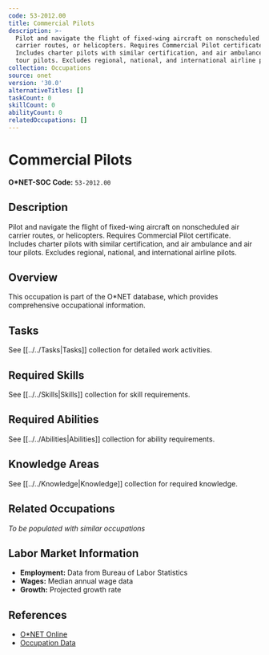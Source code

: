 ```yaml
---
code: 53-2012.00
title: Commercial Pilots
description: >-
  Pilot and navigate the flight of fixed-wing aircraft on nonscheduled air
  carrier routes, or helicopters. Requires Commercial Pilot certificate.
  Includes charter pilots with similar certification, and air ambulance and air
  tour pilots. Excludes regional, national, and international airline pilots.
collection: Occupations
source: onet
version: '30.0'
alternativeTitles: []
taskCount: 0
skillCount: 0
abilityCount: 0
relatedOccupations: []
---
```

# Commercial Pilots

**O*NET-SOC Code:** `53-2012.00`

## Description

Pilot and navigate the flight of fixed-wing aircraft on nonscheduled air carrier routes, or helicopters. Requires Commercial Pilot certificate. Includes charter pilots with similar certification, and air ambulance and air tour pilots. Excludes regional, national, and international airline pilots.

## Overview

This occupation is part of the O*NET database, which provides comprehensive occupational information.

## Tasks

See [[../../Tasks|Tasks]] collection for detailed work activities.

## Required Skills

See [[../../Skills|Skills]] collection for skill requirements.

## Required Abilities

See [[../../Abilities|Abilities]] collection for ability requirements.

## Knowledge Areas

See [[../../Knowledge|Knowledge]] collection for required knowledge.

## Related Occupations

*To be populated with similar occupations*

## Labor Market Information

- **Employment:** Data from Bureau of Labor Statistics
- **Wages:** Median annual wage data
- **Growth:** Projected growth rate

## References

- [O*NET Online](https://www.onetonline.org/link/summary/53-2012.00)
- [Occupation Data](https://www.onetcenter.org/)
